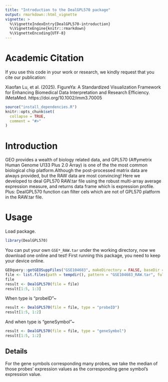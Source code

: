 ```yaml
---
title: "Introduction to the DealGPL570 package"
output: rmarkdown::html_vignette
vignette: >
  %\VignetteIndexEntry{DealGPL570-introduction}
  %\VignetteEngine{knitr::rmarkdown}
  %\VignetteEncoding{UTF-8}
---
```

# Academic Citation
If you use this code in your work or research, we kindly request that you cite our publication:

Xiaofan Lu, et al. (2025). FigureYa: A Standardized Visualization Framework for Enhancing Biomedical Data Interpretation and Research Efficiency. iMetaMed. https://doi.org/10.1002/imm3.70005



```r
source("install_dependencies.R")
knitr::opts_chunk$set(
  collapse = TRUE,
  comment = "#>"
)
```
# Introduction
GEO provides a wealth of biology related data, and GPL570 (Affymetrix Human Genome U133 Plus 2.0 Array) is one of the the most common biological chip platform.Although the post-processed matrix data are always provided, but the RAW data are most convincing!
Here we developed to deal GPL570 RAW.tar file using the robust multi-array average expression measure, and returns data frame which is expression profile.
Plus: DealGPL570 function can filter cels which are not of GPL570 platform in the RAW.tar file.

# Usage
Load package.

```r
library(DealGPL570)
```

You can put your own `GSE*_RAW.tar` under the working directory, now we download one online and test!
First running this package, you need to keep your device online.

```r
GEOquery::getGEOSuppFiles("GSE104683", makeDirectory = FALSE, baseDir = tempdir())
file <- list.files(path = tempdir(), pattern = "GSE104683_RAW.tar", full.names = TRUE)
file
result <- DealGPL570(file = file)
result[1:5, 1:3]
```

When type is "probeID"~

```r
result <- DealGPL570(file = file, type = "probeID")
result[1:5, 1:2]
```

And when type is "geneSymbol"~

```r
result <- DealGPL570(file = file, type = "geneSymbol")
result[1:5, 1:2]
```


## Details

For the gene symbols corresponding many probes, we take the median of those probes' expression values as the corresponding gene symbol's expression value.



